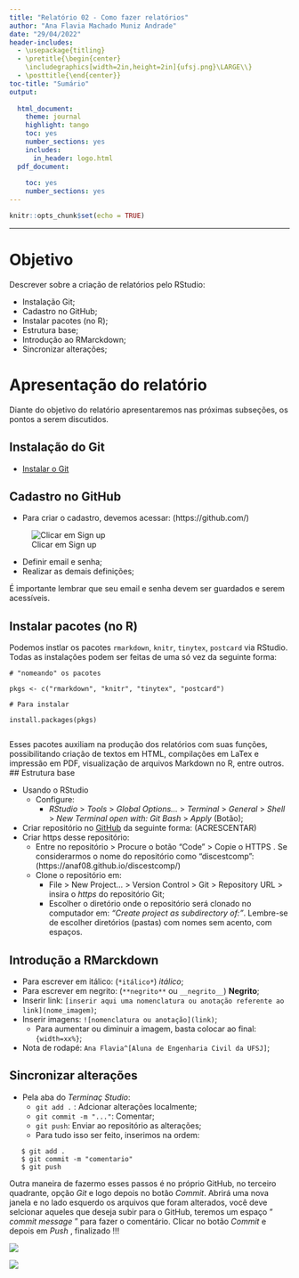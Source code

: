 ```yaml
---
title: "Relatório 02 - Como fazer relatórios"
author: "Ana Flavia Machado Muniz Andrade"
date: "29/04/2022"
header-includes:
  - \usepackage{titling}
  - \pretitle{\begin{center}
    \includegraphics[width=2in,height=2in]{ufsj.png}\LARGE\\}
  - \posttitle{\end{center}}
toc-title: "Sumário"
output:
  
  html_document:
    theme: journal
    highlight: tango
    toc: yes
    number_sections: yes
    includes:
      in_header: logo.html
  pdf_document:
    
    toc: yes
    number_sections: yes
---
```


```r
knitr::opts_chunk$set(echo = TRUE)
```
--- 


# Objetivo

Descrever sobre a criação de relatórios pelo RStudio:

 - Instalação Git;
 - Cadastro no GitHub;
 - Instalar pacotes (no R);
 - Estrutura base;
 - Introdução ao RMarckdown;
 - Sincronizar alterações;
  
# Apresentação do relatório

Diante do objetivo do relatório apresentaremos nas próximas subseções, os pontos a serem discutidos.

## Instalação do Git 

  - [Instalar o Git](https://git-scm.com/downloads)
  
## Cadastro no GitHub
  
  - Para criar o cadastro, devemos acessar: (https://github.com/)
  
 ![Clicar em Sign up](git.jpg)
  
  - Definir email e senha;
  - Realizar as demais definições;

É importante lembrar que seu email e senha devem ser guardados e serem acessíveis.
  
## Instalar pacotes (no R)

Podemos instlar os pacotes `rmarkdown`, `knitr`, `tinytex`, `postcard` via RStudio. Todas as instalações podem ser feitas de uma só vez da seguinte forma:
```
# "nomeando" os pacotes

pkgs <- c("rmarkdown", "knitr", "tinytex", "postcard")

# Para instalar

install.packages(pkgs)


```
Esses pacotes auxiliam na produção dos relatórios com suas funções, possibilitando criação de textos em HTML, compilações em LaTex e impressão em PDF, visualização de arquivos Markdown no R, entre outros.
## Estrutura base

  - Usando o RStudio 
    - Configure: 
      - _RStudio_ > _Tools_ > _Global Options..._ > _Terminal_ > _General_ > _Shell_ > _New Terminal open with: Git Bash_ > _Apply_ (Botão);
  - Criar repositório no [GitHub](https://github.com/) da seguinte forma: (ACRESCENTAR)
  - Criar https desse repositório: 
    - Entre no repositório > Procure o botão “Code” > Copie o HTTPS . Se considerarmos o nome do repositório como “discestcomp”: (https://anaf08.github.io/discestcomp/)
    - Clone o repositório em: 
      - File > New Project… > Version Control > Git > Repository URL > insira o _https_ do repositório Git;
      - Escolher o diretório onde o repositório será clonado no computador em: _“Create project as subdirectory of:”_. Lembre-se de escolher diretórios (pastas) com nomes sem acento, com espaços. 
  
## Introdução a RMarckdown
  
  - Para escrever em itálico: (`*itálico*`) *itálico*;
  - Para escrever em negrito: (`**negrito**` ou ` __negrito__`) **Negrito**;
  - Inserir link: `[inserir aqui uma nomenclatura ou anotação referente ao link](nome_imagem)`;
  - Inserir imagens: `![nomenclatura ou anotação](link)`;
    - Para aumentar ou diminuir a imagem, basta colocar ao final: `{width=xx%}`;
  - Nota de rodapé: `Ana Flavia^[Aluna de Engenharia Civil da UFSJ]`;
  
## Sincronizar alterações

  - Pela aba do _Terminaç Studio_: 
    - `git add .` : Adcionar alterações localmente;
    - `git commit -m "..." `: Comentar;
    - `git push`: Enviar ao repositório as alterações;
    - Para tudo isso ser feito, inserimos na ordem:

```
   $ git add .
   $ git commit -m "comentario"
   $ git push

```
Outra maneira de fazermo esses passos é no próprio GitHub, no terceiro quadrante, opção _Git_  e logo depois no botão _Commit_. Abrirá uma nova janela e no lado esquerdo os arquivos que foram alterados, você deve selcionar aqueles que deseja subir para o GitHub, teremos um espaço " _commit message_ " para fazer o comentário. Clicar no botão _Commit_ e depois em _Push_ , finalizado !!!

  ![](commit1.jpg)
  
 
 
  ![](commit2.png)
  
 